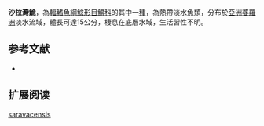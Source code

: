 {{Speciesbox
| name = 沙拉灣鮠
| image = 
| image_width = 250px
| image_caption = 
| status = NE
| status_system = IUCN3.1
| genus = Leiocassis
| species = saravacensis
| authority = [[Boulenger|Boulenger]], 1894
| synonyms = *''Liocassis saravacensis '',Boulenger, 1894 
}}
'''沙拉灣鮠'''，為[[輻鰭魚綱|輻鰭魚綱]][[鯰形目|鯰形目]][[鱨科|鱨科]]的其中一[[種|種]]，為熱帶淡水魚類，分布於[[亞洲|亞洲]][[婆羅洲|婆羅洲]]淡水流域，體長可達15公分，棲息在底層水域，生活習性不明。

==参考文献==
*{{FishBase_species|genus=Leiocassis|species=saravacensis|year=2015|month=4}}

== 扩展阅读 ==
{{refbegin}}
{{wikispecies-inline|Leiocassis saravacensis|沙拉灣鮠}}
{{refend}}
{{Taxonbar|from=Q610192}}

[[Category:鮠属|saravacensis]]